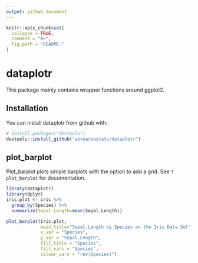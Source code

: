 ```yaml
---
output: github_document
---
```


<!-- README.md is generated from README.Rmd. Please edit that file -->

```r
knitr::opts_chunk$set(
  collapse = TRUE,
  comment = "#>",
  fig.path = "README-"
)
```

# dataplotr

This package mainly contains wrapper functions around ggplot2.


## Installation

You can install dataplotr from github with:

```r
# install.packages("devtools")
devtools::install_github("aotearoastats/dataplotr")
```

## plot_barplot
Plot_barplot plots simple barplots with the option to add a grid. See `?plot_barplot` for documentation.


```r
library(dataplotr)
library(dplyr)
iris.plot <- iris %>% 
  group_by(Species) %>% 
  summarize(Sepal.Length=mean(Sepal.Length))

plot_barplot(iris.plot,
             main_title="Sepal.Length by Species on the Iris Data Set",
             x_var = "Species",
             y_var = "Sepal.Length",
             fill_title = "Species",
             fill_vars = "Species",
             colour_vars = "rev(Species)")

```
